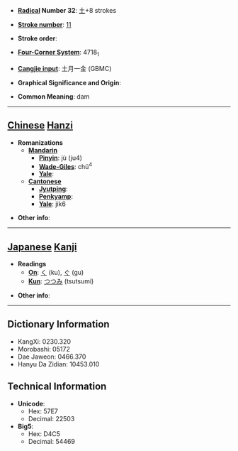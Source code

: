 * '''[[Wiktionary:Chinese radical index| Radical]] Number 32''': [[Wiktionary:Chinese radical index 土|土]]+8 strokes

* '''[[Wiktionary:Chinese total strokes index|Stroke number]]''': [[Wiktionary:Chinese total strokes index 11|11]]

* '''Stroke order''': 

* '''[[Wiktionary:Chinese four corner index|Four-Corner System]]''': 4718<sub>1</sub>

* '''[[Wiktionary:Chinese Cangjie index|Cangjie input]]''': 土月一金 (GBMC)

* '''Graphical Significance and Origin''': 

* '''Common Meaning''': dam

----

== [[Chinese]] [[Hanzi]] ==

* '''Romanizations'''
** '''[[Mandarin]]'''
*** '''[[Pinyin]]''': jù (ju4)
*** '''[[Wade-Giles]]''': chü<sup>4</sup>
*** '''[[Yale]]''': 
** '''[[Cantonese]]'''
*** '''[[Jyutping]]''':
*** '''[[Penkyamp]]''': 
*** '''[[Yale]]''': jik6

* '''Other info''': 

----

== [[Japanese]] [[Kanji]] ==

* '''Readings'''
** '''[[On]]''': [[く]] (ku), [[ぐ]] (gu)
** '''[[Kun]]''': [[つつみ]] (tsutsumi)

* '''Other info''':  

----

== Dictionary Information ==

* KangXi: 0230.320
* Morobashi: 05172
* Dae Jaweon: 0466.370
* Hanyu Da Zidian: 10453.010

== Technical Information ==

* '''Unicode''':
** Hex: 57E7
** Decimal: 22503
* '''Big5''':
** Hex: D4C5
** Decimal: 54469